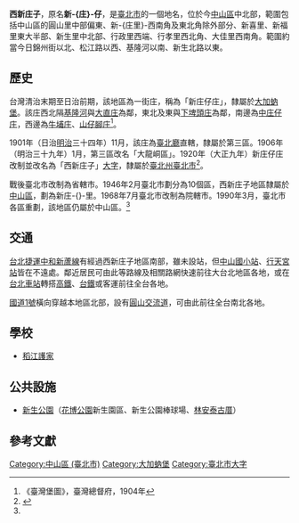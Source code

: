 {{noteTA
|1 = 庄
}}
{{Taiwanese
| image      = 
| width      = 
| hanji      = 西新庄仔/西新庄子
| tsuin      = 
| pinyin     = 
| tongyong   = 
| wg         = 
| poj        = Sai-sin-chng-á
| holo       = Sai-sin-tsng-á
| pfs        = 
| haka       = 
| formosan   = 
| nederlands = 
| spainish   = 
| kana       = 
| english    = 
| portugues  = 
}}
'''西新庄子'''，原名'''新-{庄}-仔'''，是[[臺北市|臺北市]]的一個地名，位於今[[中山區_(臺北市)|中山區]]中北部，範圍包括中山區的圓山里中部偏東、新-{庄里}-西南角及東北角除外部分、新喜里、新福里東大半部、新生里中北部、行政里西端、行孝里西北角、大佳里西南角。範圍約當今日錦州街以北、松江路以西、基隆河以南、新生北路以東。

==歷史==
台灣清治末期至日治前期，該地區為一街庄，稱為「新庄仔庄」，隸屬於[[大加蚋堡|大加蚋堡]]。該庄西北隔[[基隆河|基隆河]]與[[大直庄|大直庄]]為鄰，東北及東與[[下埤頭_(臺北市)|下埤頭庄]]為鄰，南邊為[[中庄仔庄|中庄仔庄]]，西邊為[[牛埔_(臺北市)|牛埔庄]]、[[山仔腳庄|山仔腳庄]]<ref>《臺灣堡圖》，臺灣總督府，1904年</ref>。

1901年（日治[[明治|明治]]三十四年）11月，該庄為[[臺北廳|臺北廳]]直轄，隸屬於第三區。1906年（明治三十九年）1月，第三區改名「大龍峒區」。1920年（大正九年）新庄仔庄改制並改名為「西新庄子」[[大字|大字]]，隸屬於[[臺北州|臺北州]][[臺北市_(州轄市)|臺北市]]<ref name="地圖會說話">{{Cite web |url=http://mapstalk.blogspot.tw/2010/10/1901-2010.html |title=《臺北市沿革 1901-2010》，地圖會說話網站 |accessdate=2016-07-08 |archive-date=2016-08-16 |archive-url=https://web.archive.org/web/20160816203231/http://mapstalk.blogspot.tw/2010/10/1901-2010.html |dead-url=no }}</ref>。

戰後臺北市改制為省轄市。1946年2月臺北市劃分為10個區，西新庄子地區隸屬於[[中山區_(臺北市)|中山區]]，劃為新庄-{}-里。1968年7月臺北市改制為院轄市。1990年3月，臺北市各區重劃，該地區仍屬於中山區。<ref name="地圖會說話"/>

==交通==
[[台北捷運|台北捷運]][[中和新蘆線|中和新蘆線]]有經過西新庄子地區南部，雖未設站，但[[中山國小站|中山國小站]]、[[行天宮站|行天宮站]]皆在不遠處。鄰近居民可由此等路線及相關路網快速前往大台北地區各地，或在[[台北車站|台北車站]]轉搭[[台灣高鐵|高鐵]]、[[台鐵|台鐵]]或客運前往全台各地。

[[中山高速公路|國道1號]]橫向穿越本地區北部，設有[[圓山交流道|圓山交流道]]，可由此前往全台南北各地。

==學校==
*[[稻江護家|稻江護家]]

==公共設施==
*[[新生公園|新生公園]]（[[花博公園|花博公園]]新生園區、新生公園棒球場、[[林安泰古厝|林安泰古厝]]）

==參考文獻==
{{reflist}}

{{臺北市舊町名}}

[[Category:中山區_(臺北市)|Category:中山區 (臺北市)]]
[[Category:大加蚋堡|Category:大加蚋堡]]
[[Category:臺北市大字|Category:臺北市大字]]